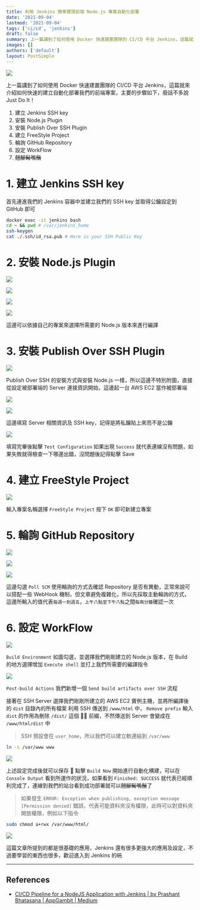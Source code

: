 ```yaml
---
title: 利用 Jenkins 簡單實現前端 Node.js 專案自動化部署
date: '2021-09-04'
lastmod: '2021-09-04'
tags: ['ci/cd', 'jenkins']
draft: false
summary: 上一篇講到了如何使用 Docker 快速建置團隊的 CI/CD 平台 Jenkins，這篇就來簡單介紹如何快速的建立自動化部署我們的前端專案
images: []
authors: ['default']
layout: PostSimple
---
```


<TOCInline toc={props.toc} asDisclosure />

![](/static/images/2021/09/04/jenkins-with-nodejs/jenkins-with-nodejs-workflow.png)

上一篇講到了如何使用 Docker 快速建置團隊的 CI/CD 平台 Jenkins，這篇就來介紹如何快速的建立自動化部署我們的前端專案，主要的步驟如下，廢話不多說 Just Do It！

1. 建立 Jenkins SSH key
2. 安裝 Node.js Plugin
3. 安裝 Publish Over SSH Plugin
4. 建立 FreeStyle Project
5. 輪詢 GitHub Repository
6. 設定 WorkFlow
7. ~~翹腳髯嘴鬚~~

# 1. 建立 Jenkins SSH key

首先連進我們的 Jenkins 容器中並建立我們的 SSH key 並取得公鑰設定到 GitHub 即可

```bash
docker exec -it jenkins bash
cd ~ && pwd # /var/jenkins_home
ssh-keygen
cat ./.ssh/id_rsa.pub # Here is your SSH Public Key
```

# 2. 安裝 Node.js Plugin

![](/static/images/2021/09/04/jenkins-with-nodejs/001.png)

![](/static/images/2021/09/04/jenkins-with-nodejs/002.png)

![](/static/images/2021/09/04/jenkins-with-nodejs/003.png)

![](/static/images/2021/09/04/jenkins-with-nodejs/004.png)

這邊可以依據自己的專案來選擇所需要的 Node.js 版本來進行編譯

# 3. 安裝 Publish Over SSH Plugin

![](/static/images/2021/09/04/jenkins-with-nodejs/005.png)

Publish Over SSH 的安裝方式與安裝 Node.js 一樣，所以這邊不特別附圖，直接從設定被部署端的 Server 連接資訊開始，這邊起一台 AWS EC2 當作被部署端

![](/static/images/2021/09/04/jenkins-with-nodejs/006.png)

![](/static/images/2021/09/04/jenkins-with-nodejs/007.png)

這邊填寫 Server 相關資訊及 SSH key，記得是將私鑰貼上來而不是公鑰

![](/static/images/2021/09/04/jenkins-with-nodejs/008.png)

填寫完畢後點擊 `Test Configuration` 如果出現 `Success` 就代表連線沒有問題，如果失敗就得檢查一下哪邊出錯，沒問題後記得點擊 Save

# 4. 建立 FreeStyle Project

![](/static/images/2021/09/04/jenkins-with-nodejs/009.png)

輸入專案名稱選擇 `FreeStyle Project` 按下 `OK` 即可新建立專案

# 5. 輪詢 GitHub Repository

![](/static/images/2021/09/04/jenkins-with-nodejs/010.png)

![](/static/images/2021/09/04/jenkins-with-nodejs/011.png)

![](/static/images/2021/09/04/jenkins-with-nodejs/012.png)

這邊勾選 `Poll SCM` 使用輪詢的方式去確認 Repository 是否有異動，正常來說可以搭配一些 WebHook 機制，但文章避免複雜化，所以先採取主動輪詢的方式，這邊所輸入的值代表`每週一到週五`，`上午八點至下午八點`之間`每兩分鐘`確認一次

# 6. 設定 WorkFlow

![](/static/images/2021/09/04/jenkins-with-nodejs/013.png)

`Build Environment` 如圖勾選，並選擇我們剛剛建立的 Node.js 版本，在 Build 的地方選擇增加 `Execute shell` 並打上我們所需要的編譯指令

![](/static/images/2021/09/04/jenkins-with-nodejs/014.png)

`Post-build Actions` 我們新增一個 `Send build artifacts over SSH` 流程

接著在 SSH Server 選擇我們剛剛所建立的 AWS EC2 實例主機，並將所編譯後的 `dist` 目錄內的所有檔案 利用 SSH 傳送到 `/www/html` 中， `Remove prefix` 輸入 `dist` 的作用為刪除 `/dist/` 這個  前綴，不然傳送到 Server 會變成在 `/www/html/dist` 中

> SSH 預設會在 `user_home`，所以我們可以建立軟連結到 `/var/www`

```bash
ln -s /var/www www
```

![](/static/images/2021/09/04/jenkins-with-nodejs/015.png)

上述設定完成後就可以保存  點擊 `Build Now` 開始進行自動化構建，可以在 `Console Output` 看到所運作的狀況，如果看到 `Finished: SUCCESS` 就代表已經順利完成了，連線到我們的站台看到成功部署就可以~~翹腳髯嘴鬚~~了

> 如果發生 `ERROR: Exception when publishing, exception message [Permission denied]` 錯誤，代表可能資料夾沒有權限，此時可以對資料夾開放權限，例如以下指令

```bash
sudo chmod a+rwx /var/www/html/
```

![](/static/images/2021/09/04/jenkins-with-nodejs/016.png)

這篇文章所提到的都是很基礎的應用，Jenkins 還有很多更強大的應用及設定，不過要學習的東西也很多，歡迎進入到 Jenkins 的~~坑~~

---

## References

- [CI/CD Pipeline for a NodeJS Application with Jenkins | by Prashant Bhatasana | AppGambit | Medium](https://medium.com/appgambit/ci-cd-pipeline-for-a-nodejs-application-with-jenkins-fa3cc7fad13a)
